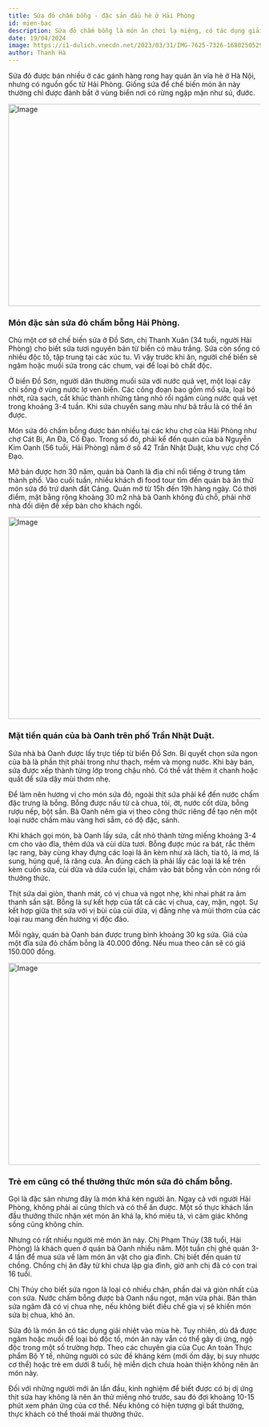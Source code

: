 ```yaml
---
title: Sứa đỏ chấm bỗng - đặc sản đầu hè ở Hải Phòng
id: mien-bac
description: Sứa đỏ chấm bỗng là món ăn chơi lạ miệng, có tác dụng giải nhiệt, thường chỉ xuất hiện vào đầu mùa hè từ tháng 3 đến tháng 5.
date: 19/04/2024
image: https://i1-dulich.vnecdn.net/2023/03/31/IMG-7625-7326-1680250529.jpg?w=680&h=0&q=100&dpr=1&fit=crop&s=d6i-HinxlKiqieF-lKExig
author: Thanh Hà
---
```


Sứa đỏ được bán nhiều ở các gánh hàng rong hay quán ăn vỉa hè ở Hà Nội, nhưng có nguồn gốc từ Hải Phòng. Giống sứa để chế biến món ăn này thường chỉ được đánh bắt ở vùng biển nơi có rừng ngập mặn như sú, đước.

<img
	className="!w-full"
	src="https://i1-dulich.vnecdn.net/2023/03/31/IMG-7625-7326-1680250529.jpg?w=680&h=0&q=100&dpr=1&fit=crop&s=d6i-HinxlKiqieF-lKExig"
	width="718"
	height="404"
	alt="Image"
/>

### Món đặc sản sứa đỏ chấm bỗng Hải Phòng.

Chủ một cơ sở chế biến sứa ở Đồ Sơn, chị Thanh Xuân (34 tuổi, người Hải Phòng) cho biết sứa tươi nguyên bản từ biển có màu trắng. Sứa còn sống có nhiều độc tố, tập trung tại các xúc tu. Vì vậy trước khi ăn, người chế biến sẽ ngâm hoặc muối sứa trong các chum, vại để loại bỏ chất độc.

Ở biển Đồ Sơn, người dân thường muối sứa với nước quả vẹt, một loại cây chỉ sống ở vùng nước lợ ven biển. Các công đoạn bao gồm mổ sứa, loại bỏ nhớt, rửa sạch, cắt khúc thành những tảng nhỏ rồi ngâm cùng nước quả vẹt trong khoảng 3-4 tuần. Khi sứa chuyển sang màu như bã trầu là có thể ăn được.

Món sứa đỏ chấm bỗng được bán nhiều tại các khu chợ của Hải Phòng như chợ Cát Bi, An Đà, Cố Đạo. Trong số đó, phải kể đến quán của bà Nguyễn Kim Oanh (56 tuổi, Hải Phòng) nằm ở số 42 Trần Nhật Duật, khu vực chợ Cố Đạo.

Mở bán được hơn 30 năm, quán bà Oanh là địa chỉ nổi tiếng ở trung tâm thành phố. Vào cuối tuần, nhiều khách đi food tour tìm đến quán bà ăn thử món sứa đỏ trứ danh đất Cảng. Quán mở từ 15h đến 19h hàng ngày. Có thời điểm, mặt bằng rộng khoảng 30 m2 nhà bà Oanh không đủ chỗ, phải nhờ nhà đối diện để xếp bàn cho khách ngồi.

<img
	className="!w-full"
	src="https://i1-dulich.vnecdn.net/2023/03/31/IMG-7629-2094-1680250530.jpg?w=680&h=0&q=100&dpr=1&fit=crop&s=1AFsoeK5Y94baEaERjZ7pg"
	width="718"
	height="404"
	alt="Image"
/>

### Mặt tiền quán của bà Oanh trên phố Trần Nhật Duật.

Sứa nhà bà Oanh được lấy trực tiếp từ biển Đồ Sơn. Bí quyết chọn sứa ngon của bà là phần thịt phải trong như thạch, mềm và mọng nước. Khi bày bán, sứa được xếp thành từng lớp trong chậu nhỏ. Có thể vắt thêm ít chanh hoặc quất để sứa dậy mùi thơm nhẹ.

Để làm nên hương vị cho món sứa đỏ, ngoài thịt sứa phải kể đến nước chấm đặc trưng là bỗng. Bỗng được nấu từ cà chua, tỏi, ớt, nước cốt dừa, bỗng rượu nếp, bột sắn. Bà Oanh nêm gia vị theo công thức riêng để tạo nên một loại nước chấm màu vàng hơi sẫm, có độ đặc, sánh.

Khi khách gọi món, bà Oanh lấy sứa, cắt nhỏ thành từng miếng khoảng 3-4 cm cho vào đĩa, thêm dứa và cùi dừa tươi. Bỗng được múc ra bát, rắc thêm lạc rang, bày cùng khay đựng các loại lá ăn kèm như xà lách, tía tô, lá mơ, lá sung, húng quế, lá răng cưa. Ăn đúng cách là phải lấy các loại lá kể trên kèm cuốn sứa, cùi dừa và dứa cuốn lại, chấm vào bát bỗng vẫn còn nóng rồi thưởng thức.

Thịt sứa dai giòn, thanh mát, có vị chua và ngọt nhẹ, khi nhai phát ra âm thanh sần sật. Bỗng là sự kết hợp của tất cả các vị chua, cay, mặn, ngọt. Sự kết hợp giữa thịt sứa với vị bùi của cùi dừa, vị đắng nhẹ và mùi thơm của các loại rau mang đến hương vị độc đáo.

Mỗi ngày, quán bà Oanh bán được trung bình khoảng 30 kg sứa. Giá của một đĩa sứa đỏ chấm bỗng là 40.000 đồng. Nếu mua theo cân sẽ có giá 150.000 đồng.

<img
	className="!w-full"
	src="https://i1-dulich.vnecdn.net/2023/03/31/IMG-7627-1-1-3213-1680250530.jpg?w=680&h=0&q=100&dpr=1&fit=crop&s=KzDtvkyVwD5lpNRe6R8rIw"
	width="718"
	height="404"
	alt="Image"
/>

### Trẻ em cũng có thể thưởng thức món sứa đỏ chấm bỗng.

Gọi là đặc sản nhưng đây là món khá kén người ăn. Ngay cả với người Hải Phòng, không phải ai cũng thích và có thể ăn được. Một số thực khách lần đầu thưởng thức nhận xét món ăn khá lạ, khó miêu tả, vì cảm giác không sống cũng không chín.

Nhưng có rất nhiều người mê món ăn này. Chị Phạm Thúy (38 tuổi, Hải Phòng) là khách quen ở quán bà Oanh nhiều năm. Một tuần chị ghé quán 3-4 lần để mua sứa về làm món ăn vặt cho gia đình. Chị biết đến quán từ chồng. Chồng chị ăn đây từ khi chưa lập gia đình, giờ anh chị đã có con trai 16 tuổi.

Chị Thúy cho biết sứa ngon là loại có nhiều chân, phần dai và giòn nhất của con sứa. Nước chấm bỗng được bà Oanh nấu ngọt, mặn vừa phải. Bản thân sứa ngâm đã có vị chua nhẹ, nếu không biết điều chế gia vị sẽ khiến món sứa bị chua, khó ăn.

Sứa đỏ là món ăn có tác dụng giải nhiệt vào mùa hè. Tuy nhiên, dù đã được ngâm hoặc muối để loại bỏ độc tố, món ăn này vẫn có thể gây dị ứng, ngộ độc trong một số trường hợp. Theo các chuyên gia của Cục An toàn Thực phẩm Bộ Y tế, những người có sức đề kháng kém (mới ốm dậy, bị suy nhược cơ thể) hoặc trẻ em dưới 8 tuổi, hệ miễn dịch chưa hoàn thiện không nên ăn món này.

Đối với những người mới ăn lần đầu, kinh nghiệm để biết được có bị dị ứng thịt sứa hay không là nên ăn thử miếng nhỏ trước, sau đó đợi khoảng 10-15 phút xem phản ứng của cơ thể. Nếu không có hiện tượng gì bất thường, thực khách có thể thoải mái thưởng thức.
